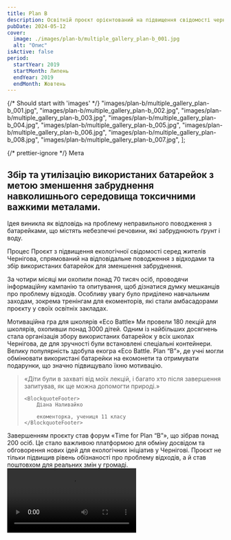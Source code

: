 ```yaml
---
title: Plan B
description: Освітній проєкт орієнтований на підвищення свідомості чернігівців щодо відповідального поводження з відходами.
pubDate: 2024-05-12
cover:
  image: ./images/plan-b/multiple_gallery_plan-b_001.jpg
  alt: "Опис"
isActive: false
period:
  startYear: 2019
  startMonth: Липень
  endYear: 2019
  endMonth: Жовтень
---
```



{/* Should start with 'images' */}
"images/plan-b/multiple_gallery_plan-b_001.jpg",
"images/plan-b/multiple_gallery_plan-b_002.jpg",
"images/plan-b/multiple_gallery_plan-b_003.jpg",
"images/plan-b/multiple_gallery_plan-b_004.jpg",
"images/plan-b/multiple_gallery_plan-b_005.jpg",
"images/plan-b/multiple_gallery_plan-b_006.jpg",
"images/plan-b/multiple_gallery_plan-b_008.jpg",
"images/plan-b/multiple_gallery_plan-b_007.jpg",
];

{/* prettier-ignore */}
<TextContent>
  <Badge>Мета</Badge>
  ## Збір та утилізацію використаних батарейок з метою зменшення забруднення навколишнього середовища токсичними важкими металами.
  
  Ідея виникла як відповідь на проблему неправильного поводження з батарейками, що містять небезпечні речовини, які забруднюють ґрунт і воду.
</TextContent>

<TextContent>
  <Badge>Процес</Badge>
Проєкт з підвищення екологічної свідомості серед жителів Чернігова, спрямований на відповідальне поводження з відходами та збір використаних батарейок для зменшення забруднення.

За чотири місяці ми охопили понад 70 тисяч осіб, проводячи інформаційну кампанію та опитування, щоб дізнатися думку мешканців про проблему відходів. Особливу увагу було приділено навчальним заходам, зокрема тренінгам для екоменторів, які стали амбасадорами проєкту у своїх освітніх закладах.

</TextContent>

<Centered>

  <ImageGrid isFull>
    <Full src={sortImage} />
  </ImageGrid>
  <Annotation>
  Мотиваційна гра для школярів «Eco Battle»
  </Annotation>
</Centered>

<TextContent>
  Ми провели 180 лекцій для школярів, охопивши понад 3000 дітей. Одним із
  найбільших досягнень стала організація збору використаних батарейок у всіх
  школах Чернігова, де для зручності були встановлені спеціальні контейнери.
  Велику популярність здобула екогра «Eco Battle. Plan “B”», де учні могли
  обмінювати використані батарейки на екомонети та отримувати подарунки, що
  значно підвищувало їхню мотивацію.
</TextContent>

<Blockquote>
<span>«</span>Діти були в захваті від моїх лекцій, і багато хто після завершення запитував, як ще можна допомогти природі.<span>»</span>

    <BlockquoteFooter>
        Діана Наливайко

        екоменторка, учениця 11 класу
    </BlockquoteFooter>

</Blockquote>

<TextContent>
Завершенням проєкту став форум «Time for Plan “B”», що зібрав понад 200 осіб. Це стало важливою платформою для обміну досвідом та обговорення нових ідей для екологічних ініціатив у Чернігові. Проєкт не тільки підвищив рівень обізнаності про проблему відходів, а й став поштовхом для реальних змін у громаді.

</TextContent>

<Video src="https://www.youtube.com/embed/OBqBjlDlPcc?si=eUlS0lpUxD-1NwDy" />

{/* prettier-ignore */}
  <TextContent>
    <Badge>Результат</Badge>

    <ResultList>
      - Відкрито пункти збору відпрацьованих батарейок в 34 школах міста.
      - Більше 3000 дітей прослухали просвітницьку лекцію про шкоду батарейок.
      - Організовано форум «Time for Plan “B”» за участі більш ніж 200 дітей.
      - Зібрано 5 тонн батарейок для безпечної утилізації.
    </ResultList>

  </TextContent>

<Logos>
  <Icon name="donors-transition" />

<div class="donor-logo">
  <MyPicture
    src={all4YouLogo}
    width={300}
    alt="Чернігівський обласний молодіжний центр логотип"
  />
</div>

{" "}

<div class="donor-logo">
  <MyPicture src={kidsPlanetLogo} width={300} alt="Дитяча планета логотип" />
</div>

<Icon name="donors-transition" />

<div class="donor-logo">
  <MyPicture
    src={all4YouLogo}
    width={300}
    alt="Чернігівський обласний молодіжний центр логотип"
  />
</div>

  <div class="donor-logo">
  <MyPicture
    src={kidsPlanetLogo}
    width={300}
    alt="Дитяча планета логотип"
  />
</div>
</Logos>

<MultiSlideGallery imagePaths={planBImages} isFullscreen />
